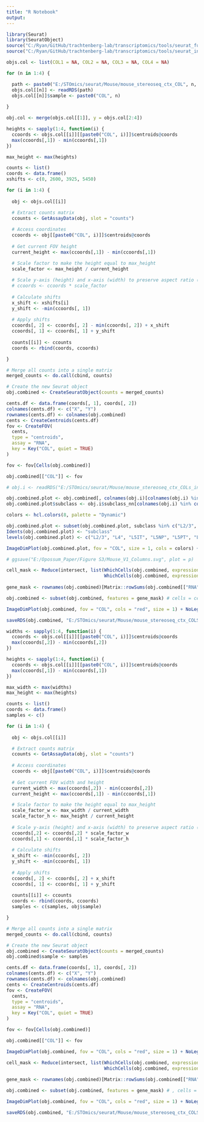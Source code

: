 ```yaml
---
title: "R Notebook"
output: 
---
```


```r

library(Seurat)
library(SeuratObject)
source("C:/Ryan/GitHub/trachtenberg-lab/transcriptomics/tools/seurat_functions.R")
source("C:/Ryan/GitHub/trachtenberg-lab/transcriptomics/tools/seurat_integration_functions.R")

objs.col <- list(COL1 = NA, COL2 = NA, COL3 = NA, COL4 = NA)

for (n in 1:4) {

  path <- paste0("E:/STOmics/seurat/Mouse/mouse_stereoseq_ctx_COL", n, "_EXT.rds")
  objs.col[[n]] <- readRDS(path)
  objs.col[[n]]$sample <- paste0("COL", n)
  
}

```


```r

obj.col <- merge(objs.col[[1]], y = objs.col[2:4])

```


```r

heights <- sapply(1:4, function(i) {
  ccoords <- objs.col[[i]][[paste0("COL", i)]]$centroids@coords
  max(ccoords[,1]) - min(ccoords[,1])
})

max_height <- max(heights)

counts <- list()
coords <- data.frame()
xshifts <- c(0, 2600, 3925, 5450)

for (i in 1:4) {
  
  obj <- objs.col[[i]]

  # Extract counts matrix
  ccounts <- GetAssayData(obj, slot = "counts")
  
  # Access coordinates
  ccoords <- obj[[paste0("COL", i)]]$centroids@coords
  
  # Get current FOV height
  current_height <- max(ccoords[,1]) - min(ccoords[,1])

  # Scale factor to make the height equal to max_height
  scale_factor <- max_height / current_height
  
  # Scale y-axis (height) and x-axis (width) to preserve aspect ratio (optional)
  # ccoords <- ccoords * scale_factor
  
  # Calculate shifts
  x_shift <- xshifts[i]
  y_shift <- -min(ccoords[, 1])
  
  # Apply shifts
  ccoords[, 2] <- ccoords[, 2] - min(ccoords[, 2]) + x_shift
  ccoords[, 1] <- ccoords[, 1] + y_shift
  
  counts[[i]] <- ccounts
  coords <- rbind(coords, ccoords)

}

# Merge all counts into a single matrix
merged_counts <- do.call(cbind, counts)

# Create the new Seurat object
obj.combined <- CreateSeuratObject(counts = merged_counts)

cents.df <- data.frame(coords[, 1], coords[, 2])
colnames(cents.df) <- c("X", "Y")
rownames(cents.df) <- colnames(obj.combined)
cents <- CreateCentroids(cents.df)
fov <- CreateFOV(
  cents, 
  type = "centroids",
  assay = "RNA",
  key = Key("COL", quiet = TRUE)
)

fov <- fov[Cells(obj.combined)]

obj.combined[["COL"]] <- fov

# obj.i <- readRDS("E:/STOmics/seurat/Mouse/mouse_stereoseq_ctx_COLs_integrated.rds")

```


```r

obj.combined.plot <- obj.combined[, colnames(obj.i)[colnames(obj.i) %in% colnames(obj.combined)]]
obj.combined.plot$subclass <- obj.i$subclass_nn[colnames(obj.i) %in% colnames(obj.combined)]

colors <- hcl.colors(8, palette = "Dynamic")

obj.combined.plot <- subset(obj.combined.plot, subclass %in% c("L2/3", "L4", "L5IT", "L6IT", "L5NP", "L5PT", "L6CT", "L6b"))
Idents(obj.combined.plot) <- "subclass"
levels(obj.combined.plot) <- c("L2/3", "L4", "L5IT", "L5NP", "L5PT", "L6IT", "L6CT", "L6b")

ImageDimPlot(obj.combined.plot, fov = "COL", size = 1, cols = colors) + NoLegend()

# ggsave("E:/Opossum_Paper/Figure S3/Mouse_V1_Columns.svg", plot = p)

```


```r

cell_mask <- Reduce(intersect, list(WhichCells(obj.combined, expression = nFeature_RNA > 50),
                                    WhichCells(obj.combined, expression = nCount_RNA > 100)))
  
gene_mask <- rownames(obj.combined)[Matrix::rowSums(obj.combined[["RNA"]]@counts > 0) > 8]

obj.combined <- subset(obj.combined, features = gene_mask) # cells = cell_mask

```


```r

ImageDimPlot(obj.combined, fov = "COL", cols = "red", size = 1) + NoLegend()

```


```r

saveRDS(obj.combined, "E:/STOmics/seurat/Mouse/mouse_stereoseq_ctx_COLS_spaced.rds")

```


```r

widths <- sapply(1:4, function(i) {
  ccoords <- objs.col[[i]][[paste0("COL", i)]]$centroids@coords
  max(ccoords[,2]) - min(ccoords[,2])
})

heights <- sapply(1:4, function(i) {
  ccoords <- objs.col[[i]][[paste0("COL", i)]]$centroids@coords
  max(ccoords[,1]) - min(ccoords[,1])
})

max_width <- max(widths)
max_height <- max(heights)

counts <- list()
coords <- data.frame()
samples <- c()

for (i in 1:4) {
  
  obj <- objs.col[[i]]

  # Extract counts matrix
  ccounts <- GetAssayData(obj, slot = "counts")
  
  # Access coordinates
  ccoords <- obj[[paste0("COL", i)]]$centroids@coords
  
  # Get current FOV width and height
  current_width <- max(ccoords[,2]) - min(ccoords[,2])
  current_height <- max(ccoords[,1]) - min(ccoords[,1])

  # Scale factor to make the height equal to max_height
  scale_factor_w <- max_width / current_width
  scale_factor_h <- max_height / current_height
  
  # Scale y-axis (height) and x-axis (width) to preserve aspect ratio (optional)
  ccoords[,2] <- ccoords[,2] * scale_factor_w
  ccoords[,1] <- ccoords[,1] * scale_factor_h
  
  # Calculate shifts
  x_shift <- -min(ccoords[, 2])
  y_shift <- -min(ccoords[, 1])
  
  # Apply shifts
  ccoords[, 2] <- ccoords[, 2] + x_shift
  ccoords[, 1] <- ccoords[, 1] + y_shift
  
  counts[[i]] <- ccounts
  coords <- rbind(coords, ccoords)
  samples <- c(samples, obj$sample)

}

# Merge all counts into a single matrix
merged_counts <- do.call(cbind, counts)

# Create the new Seurat object
obj.combined <- CreateSeuratObject(counts = merged_counts)
obj.combined$sample <- samples

cents.df <- data.frame(coords[, 1], coords[, 2])
colnames(cents.df) <- c("X", "Y")
rownames(cents.df) <- colnames(obj.combined)
cents <- CreateCentroids(cents.df)
fov <- CreateFOV(
  cents, 
  type = "centroids",
  assay = "RNA",
  key = Key("COL", quiet = TRUE)
)

fov <- fov[Cells(obj.combined)]

obj.combined[["COL"]] <- fov

```


```r

ImageDimPlot(obj.combined, fov = "COL", cols = "red", size = 1) + NoLegend()

```


```r

cell_mask <- Reduce(intersect, list(WhichCells(obj.combined, expression = nFeature_RNA > 50),
                                    WhichCells(obj.combined, expression = nCount_RNA > 100)))
  
gene_mask <- rownames(obj.combined)[Matrix::rowSums(obj.combined[["RNA"]]@counts > 0) > 8]

obj.combined <- subset(obj.combined, features = gene_mask) # , cells = cell_mask

```


```r

ImageDimPlot(obj.combined, fov = "COL", cols = "red", size = 1) + NoLegend()

```


```r

saveRDS(obj.combined, "E:/STOmics/seurat/Mouse/mouse_stereoseq_ctx_COLS_EXT_nofilt.rds")

```

